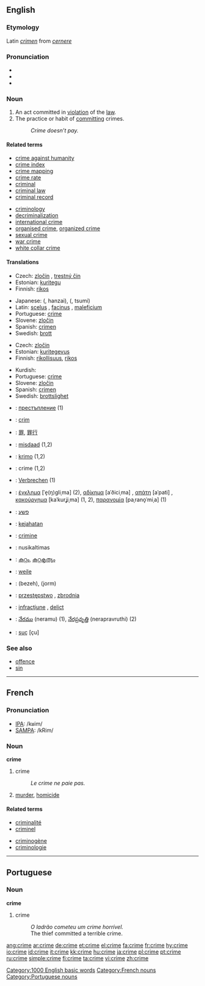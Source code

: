 {{wikipedia}}
==English==

===Etymology===
Latin ''[[crimen]]'' from ''[[cernere]]''

===Pronunciation===
*{{IPA|kraɪm}}
*{{audio|en-us-crime.ogg|Audio (US)}}
*{{rhymes|aɪm}}

===Noun===
{{en-noun}}

# An act committed in [[violation]] of the [[law]].
# The practice or habit of [[commit]]ting crimes.
#: ''Crime doesn’t pay.''

====Related terms====
{{top2}}
*[[crime against humanity]]
*[[crime index]]
*[[crime mapping]]
*[[crime rate]]
*[[criminal]]
*[[criminal law]]
*[[criminal record]]
{{mid2}}
*[[criminology]]
*[[decriminalization]]
*[[international crime]]
*[[organised crime]], [[organized crime]]
*[[sexual crime]]
*[[war crime]]
*[[white collar crime]]
{{bottom2}}

====Translations====
{{trans-top|act violating the law}}
*Czech: [[zločin]] {{m}}, [[trestný čin]] {{m}}
*Estonian: [[kuritegu]]
*Finnish: [[rikos]]
{{trans-mid}}
*Japanese: {{JAchar|[[犯罪]]}} ({{JAchar|[[はんざい]]}}, hanzai), {{JAchar|[[罪]]}} ({{JAchar|[[つみ]]}}, tsumi)
*Latin: [[scelus]] {{n}}, [[facinus]] {{n}}, [[maleficium]] {{n}}
*Portuguese: [[crime]] {{m}}
*Slovene: [[zločin]] {{m}}
*Spanish: [[crimen]] {{m}}
*Swedish: [[brott]] {{n}}
{{trans-bottom}}

{{trans-top|practice or habit of committing crimes}}
*Czech: [[zločin]] {{m}}
*Estonian: [[kuritegevus]]
*Finnish: [[rikollisuus]], [[rikos]]
{{trans-mid}}
*Kurdish: {{KUchar|[[جه‌ریمه‌]]}}
*Portuguese: [[crime]] {{m}}
*Slovene: [[zločin]] {{m}}
*Spanish: [[crimen]] {{m}}
*Swedish: [[brottslighet]] {{n}}
{{trans-bottom}}

{{checktrans-top}}
*{{ttbc|Bulgarian}}: [[престъпление]] {{n}} (1)
*{{ttbc|Catalan}}: [[crim]] {{m}}
*{{ttbc|Chinese}}: [[罪]], [[罪行]]
*{{ttbc|Dutch}}: [[misdaad]] {{f}} (1,2)
*{{ttbc|Esperanto}}: [[krimo]] (1,2)
*{{ttbc|French}}: crime {{f}} (1,2)
*{{ttbc|German}}: [[Verbrechen]] {{n}} (1)
*{{ttbc|Greek}}: [[έγκλημα]] [ˈe̞(ŋ)ɡliˌma] {{n}} (2), [[αδίκημα]] [aˈðiciˌma] {{n}}, [[απάτη]] [aˈpati] {{f}}, [[κακούργημα]] [kaˈkurʝiˌma] {{n}} (1, 2), [[παρανομία]] [paˌrano̞ˈmiˌa] {{f}} (1)
*{{ttbc|Hebrew}}: [[פשע]] {{m}}
*{{ttbc|Indonesian}}: [[jahat|kejahatan]]
*{{ttbc|Italian}}: [[crimine]]
*{{ttbc|Lithuanian}}: nusikaltimas {{m}}
*{{ttbc|Malayalam}}: [[കുറ്റം]], [[കുറ്റകൃത്യം]]
*{{ttbc|Manchu}}: [[weile]]
*{{ttbc|Persian}}: {{FAchar|[[بزه]]}} (bezeh), {{FAchar|[[جرم]]}} (jorm)
*{{ttbc|Polish}}: [[przestępstwo]] {{n}}, [[zbrodnia]] {{f}}
*{{ttbc|Romanian}}: [[infracţiune]] {{f}}, [[delict]] {{n}}
*{{ttbc|Telugu}}: [[నేరము]] (neramu) (1), [[నేరప్రవృత్తి]] (nerapravruthi) (2)
*{{ttbc|Turkish}}: [[suç]] [çu]
{{checktrans-bottom}}

===See also===
*[[offence]]
*[[sin]]

[[Category:1000 English basic words]]

----

==French==

===Pronunciation===
*[[w:IPA|IPA]]: /kʁim/
*[[w:SAMPA|SAMPA]]: /kRim/

===Noun===
'''crime''' {{m}}

# crime
#: ''Le crime ne paie pas.''
# [[murder]], [[homicide]]

====Related terms====
{{top2}}
*[[criminalité]]
*[[criminel]]
{{mid2}}
*[[criminogène]]
*[[criminologie]]
{{bottom2}}

[[Category:French nouns]]

----

==Portuguese==

===Noun===
'''crime''' {{m}}

# crime
#: ''O ladrão cometeu um crime horrível.''
#: The thief committed a terrible crime.

[[Category:Portuguese nouns]]

[[ang:crime]]
[[ar:crime]]
[[de:crime]]
[[et:crime]]
[[el:crime]]
[[fa:crime]]
[[fr:crime]]
[[hy:crime]]
[[io:crime]]
[[id:crime]]
[[it:crime]]
[[kk:crime]]
[[hu:crime]]
[[ja:crime]]
[[pl:crime]]
[[pt:crime]]
[[ru:crime]]
[[simple:crime]]
[[fi:crime]]
[[ta:crime]]
[[vi:crime]]
[[zh:crime]]